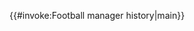 <includeonly>{{#invoke:Football manager history|main}}</includeonly><noinclude>
{{Documentation}}
<!-- Add categories to the /doc subpage and interwikis in Wikidata, not here! -->
</noinclude>